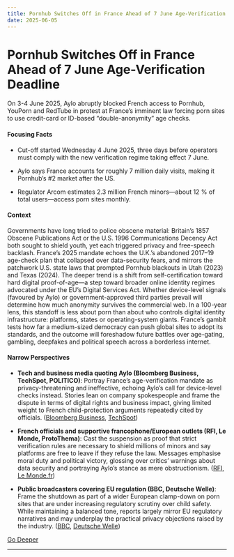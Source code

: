 ```yaml
---
title: Pornhub Switches Off in France Ahead of 7 June Age-Verification Deadline
date: 2025-06-05
---
```


# Pornhub Switches Off in France Ahead of 7 June Age-Verification Deadline

On 3-4 June 2025, Aylo abruptly blocked French access to Pornhub, YouPorn and RedTube in protest at France’s imminent law forcing porn sites to use credit-card or ID-based “double-anonymity” age checks.

#### Focusing Facts

- Cut-off started Wednesday 4 June 2025, three days before operators must comply with the new verification regime taking effect 7 June.

- Aylo says France accounts for roughly 7 million daily visits, making it Pornhub’s #2 market after the US.

- Regulator Arcom estimates 2.3 million French minors—about 12 % of total users—access porn sites monthly.

#### Context

Governments have long tried to police obscene material: Britain’s 1857 Obscene Publications Act or the U.S. 1996 Communications Decency Act both sought to shield youth, yet each triggered privacy and free-speech backlash. France’s 2025 mandate echoes the U.K.’s abandoned 2017–19 age-check plan that collapsed over data-security fears, and mirrors the patchwork U.S. state laws that prompted Pornhub blackouts in Utah (2023) and Texas (2024). The deeper trend is a shift from self-certification toward hard digital proof-of-age—a step toward broader online identity regimes advocated under the EU’s Digital Services Act. Whether device-level signals (favoured by Aylo) or government-approved third parties prevail will determine how much anonymity survives the commercial web. In a 100-year lens, this standoff is less about porn than about who controls digital identity infrastructure: platforms, states or operating-system giants. France’s gambit tests how far a medium-sized democracy can push global sites to adopt its standards, and the outcome will foreshadow future battles over age-gating, gambling, deepfakes and political speech across a borderless internet.

#### Narrow Perspectives

- **Tech and business media quoting Aylo (Bloomberg Business, TechSpot, POLITICO)**: Portray France’s age-verification mandate as privacy-threatening and ineffective, echoing Aylo’s call for device-level checks instead. Stories lean on company spokespeople and frame the dispute in terms of digital rights and business impact, giving limited weight to French child-protection arguments repeatedly cited by officials. ([Bloomberg Business](https://www.bloomberg.com/news/articles/2025-06-04/pornhub-suspends-site-in-france-to-protest-age-verification-law), [TechSpot](https://www.techspot.com/news/108181-pornhub-withdraws-france-age-verfication-checks-get-intrusive.html))

- **French officials and supportive francophone/European outlets (RFI, Le Monde, ProtoThema)**: Cast the suspension as proof that strict verification rules are necessary to shield millions of minors and say platforms are free to leave if they refuse the law. Messages emphasise moral duty and political victory, glossing over critics’ warnings about data security and portraying Aylo’s stance as mere obstructionism. ([RFI](https://www.rfi.fr/en/france/20250604-porn-sites-go-dark-in-france-over-new-age-verification-rules), [Le Monde.fr](https://www.lemonde.fr/en/pixels/article/2025/06/04/why-pornhub-is-suspending-access-in-france_6742005_13.html))

- **Public broadcasters covering EU regulation (BBC, Deutsche Welle)**: Frame the shutdown as part of a wider European clamp-down on porn sites that are under increasing regulatory scrutiny over child safety. While maintaining a balanced tone, reports largely mirror EU regulatory narratives and may underplay the practical privacy objections raised by the industry. ([BBC](https://www.bbc.com/news/articles/c5yelvlnzveo), [Deutsche Welle](https://www.dw.com/en/pornhub-blocks-access-in-france-to-protest-age-restrictions/a-72781781))


[Go Deeper](https://www.perplexity.ai/search?q=Pornhub+Switches+Off+in+France+Ahead+of+7+June+Age-Verification+Deadline)

---

<a id='nintendo-switch-2-hits-shelves-worldwide-after-stealth-marketing-run-up'></a>
